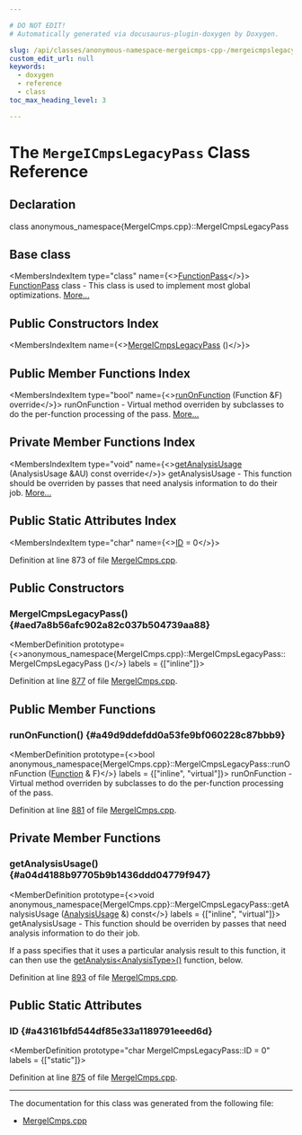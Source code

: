 ```yaml
---

# DO NOT EDIT!
# Automatically generated via docusaurus-plugin-doxygen by Doxygen.

slug: /api/classes/anonymous-namespace-mergeicmps-cpp-/mergeicmpslegacypass
custom_edit_url: null
keywords:
  - doxygen
  - reference
  - class
toc_max_heading_level: 3

---
```





# The `MergeICmpsLegacyPass` Class Reference

<DoxygenPage pluginConfig={pluginConfig}>



## Declaration

<CodeBlock>class anonymous_namespace{MergeICmps.cpp}::MergeICmpsLegacyPass</CodeBlock>

## Base class

<MembersIndex>

<MembersIndexItem
  type="class"
  name={<><a href="/docs/api/classes/llvm/functionpass">FunctionPass</a></>}>
<a href="/docs/api/classes/llvm/functionpass">FunctionPass</a> class - This class is used to implement most global optimizations. <a href="/docs/api/classes/llvm/functionpass/#details">More...</a>
</MembersIndexItem>

</MembersIndex>

## Public Constructors Index

<MembersIndex>

<MembersIndexItem
  name={<><a href="#aed7a8b56afc902a82c037b504739aa88">MergeICmpsLegacyPass</a> ()</>}>
</MembersIndexItem>

</MembersIndex>

## Public Member Functions Index

<MembersIndex>

<MembersIndexItem
  type="bool"
  name={<><a href="#a49d9ddefdd0a53fe9bf060228c87bbb9">runOnFunction</a> (Function &amp;F) override</>}>
runOnFunction - Virtual method overriden by subclasses to do the per-function processing of the pass. <a href="#a49d9ddefdd0a53fe9bf060228c87bbb9">More...</a>
</MembersIndexItem>

</MembersIndex>

## Private Member Functions Index

<MembersIndex>

<MembersIndexItem
  type="void"
  name={<><a href="#a04d4188b97705b9b1436ddd04779f947">getAnalysisUsage</a> (AnalysisUsage &amp;AU) const override</>}>
getAnalysisUsage - This function should be overriden by passes that need analysis information to do their job. <a href="#a04d4188b97705b9b1436ddd04779f947">More...</a>
</MembersIndexItem>

</MembersIndex>

## Public Static Attributes Index

<MembersIndex>

<MembersIndexItem
  type="char"
  name={<><a href="#a43161bfd544df85e33a1189791eeed6d">ID</a> = 0</>}>
</MembersIndexItem>

</MembersIndex>


Definition at line 873 of file <a href="/docs/api/files/lib/lib/transforms/lib/transforms/scalar/mergeicmps-cpp">MergeICmps.cpp</a>.

<SectionDefinition>

## Public Constructors

### MergeICmpsLegacyPass() {#aed7a8b56afc902a82c037b504739aa88}

<MemberDefinition
  prototype={<>anonymous&#95;namespace&#123;MergeICmps.cpp&#125;::MergeICmpsLegacyPass::MergeICmpsLegacyPass ()</>}
  labels = {["inline"]}>

Definition at line <a href="/docs/api/files/lib/lib/transforms/lib/transforms/scalar/mergeicmps-cpp/#l00877">877</a> of file <a href="/docs/api/files/lib/lib/transforms/lib/transforms/scalar/mergeicmps-cpp">MergeICmps.cpp</a>.
</MemberDefinition>

</SectionDefinition>

<SectionDefinition>

## Public Member Functions

### runOnFunction() {#a49d9ddefdd0a53fe9bf060228c87bbb9}

<MemberDefinition
  prototype={<>bool anonymous&#95;namespace&#123;MergeICmps.cpp&#125;::MergeICmpsLegacyPass::runOnFunction (<a href="/docs/api/classes/llvm/function">Function</a> &amp; F)</>}
  labels = {["inline", "virtual"]}>
runOnFunction - Virtual method overriden by subclasses to do the per-function processing of the pass.

Definition at line <a href="/docs/api/files/lib/lib/transforms/lib/transforms/scalar/mergeicmps-cpp/#l00881">881</a> of file <a href="/docs/api/files/lib/lib/transforms/lib/transforms/scalar/mergeicmps-cpp">MergeICmps.cpp</a>.
</MemberDefinition>

</SectionDefinition>

<SectionDefinition>

## Private Member Functions

### getAnalysisUsage() {#a04d4188b97705b9b1436ddd04779f947}

<MemberDefinition
  prototype={<>void anonymous&#95;namespace&#123;MergeICmps.cpp&#125;::MergeICmpsLegacyPass::getAnalysisUsage (<a href="/docs/api/classes/llvm/analysisusage">AnalysisUsage</a> &amp;) const</>}
  labels = {["inline", "virtual"]}>
getAnalysisUsage - This function should be overriden by passes that need analysis information to do their job.

If a pass specifies that it uses a particular analysis result to this function, it can then use the <a href="/docs/api/classes/llvm/pass/#a4863e5e463fb79955269fbf7fbf52b80">getAnalysis&lt;AnalysisType&gt;()</a> function, below.

Definition at line <a href="/docs/api/files/lib/lib/transforms/lib/transforms/scalar/mergeicmps-cpp/#l00893">893</a> of file <a href="/docs/api/files/lib/lib/transforms/lib/transforms/scalar/mergeicmps-cpp">MergeICmps.cpp</a>.
</MemberDefinition>

</SectionDefinition>

<SectionDefinition>

## Public Static Attributes

### ID {#a43161bfd544df85e33a1189791eeed6d}

<MemberDefinition
  prototype="char MergeICmpsLegacyPass::ID = 0"
  labels = {["static"]}>

Definition at line <a href="/docs/api/files/lib/lib/transforms/lib/transforms/scalar/mergeicmps-cpp/#l00875">875</a> of file <a href="/docs/api/files/lib/lib/transforms/lib/transforms/scalar/mergeicmps-cpp">MergeICmps.cpp</a>.
</MemberDefinition>

</SectionDefinition>

<hr/>

The documentation for this class was generated from the following file:

<ul>
<li><a href="/docs/api/files/lib/lib/transforms/lib/transforms/scalar/mergeicmps-cpp">MergeICmps.cpp</a></li>
</ul>

</DoxygenPage>
